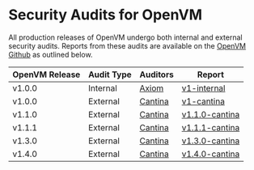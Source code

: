 # Security Audits for OpenVM

All production releases of OpenVM undergo both internal and external security audits.
Reports from these audits are available on the [OpenVM Github](https://github.com/openvm-org/openvm/tree/main/audits)
as outlined below.

| OpenVM Release | Audit Type | Auditors | Report |
|---------------|------------|---------------|--------|
| v1.0.0 | Internal | [Axiom](https://axiom.xyz) | [v1-internal](https://github.com/openvm-org/openvm/tree/main/audits/v1-internal) |
| v1.0.0 | External | [Cantina](https://cantina.xyz) | [v1-cantina](https://github.com/openvm-org/openvm/blob/main/audits/v1-cantina-report.pdf) |
| v1.1.0 | External | [Cantina](https://cantina.xyz) | [v1.1.0-cantina](https://github.com/openvm-org/openvm/blob/main/audits/v1.1.0-cantina-fix-review.pdf) |
| v1.1.1 | External | [Cantina](https://cantina.xyz) | [v1.1.1-cantina](https://github.com/openvm-org/openvm/blob/main/audits/v1.1.1-cantina-report.pdf) |
| v1.3.0 | External | [Cantina](https://cantina.xyz) | [v1.3.0-cantina](https://github.com/openvm-org/openvm/blob/main/audits/v1.3.0-cantina-report.pdf) |
| v1.4.0 | External | [Cantina](https://cantina.xyz) | [v1.4.0-cantina](https://github.com/openvm-org/openvm/blob/main/audits/v1.4.0-cantina-report.pdf) |
